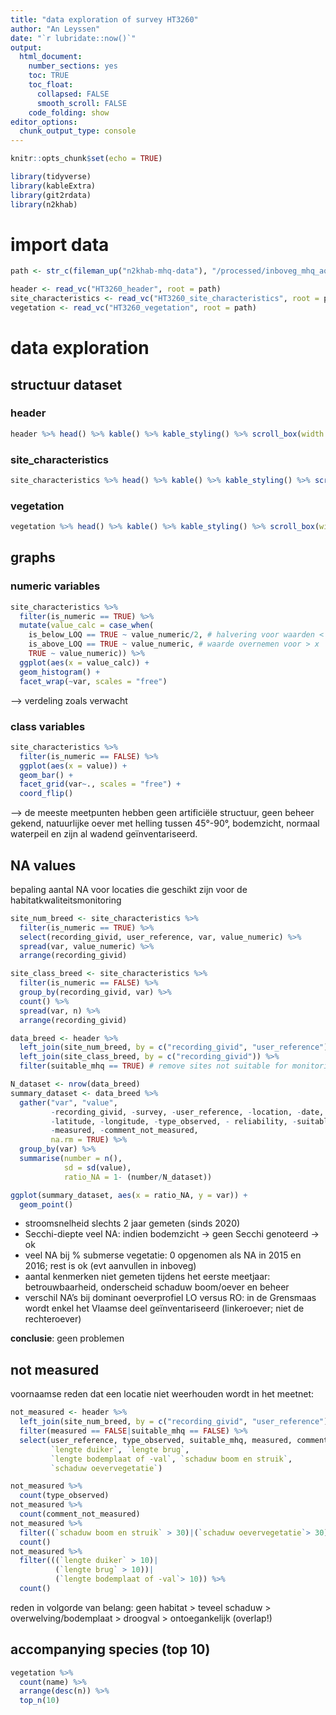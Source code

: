 ```yaml
---
title: "data exploration of survey HT3260"
author: "An Leyssen"
date: "`r lubridate::now()`"
output: 
  html_document:
    number_sections: yes
    toc: TRUE
    toc_float:
      collapsed: FALSE
      smooth_scroll: FALSE
    code_folding: show
editor_options: 
  chunk_output_type: console
---
```


```r
knitr::opts_chunk$set(echo = TRUE)
```

```r
library(tidyverse)
library(kableExtra)
library(git2rdata)
library(n2khab)
```

# import data

```r
path <- str_c(fileman_up("n2khab-mhq-data"), "/processed/inboveg_mhq_aq")

header <- read_vc("HT3260_header", root = path)
site_characteristics <- read_vc("HT3260_site_characteristics", root = path)
vegetation <- read_vc("HT3260_vegetation", root = path)
```


# data exploration

## structuur dataset

### header
```r
header %>% head() %>% kable() %>% kable_styling() %>% scroll_box(width = "800px")
```

### site_characteristics
```r
site_characteristics %>% head() %>% kable() %>% kable_styling() %>% scroll_box(width = "800px")
```

### vegetation
```r
vegetation %>% head() %>% kable() %>% kable_styling() %>% scroll_box(width = "800px")
```


## graphs

### numeric variables
```r
site_characteristics %>% 
  filter(is_numeric == TRUE) %>% 
  mutate(value_calc = case_when(
    is_below_LOQ == TRUE ~ value_numeric/2, # halvering voor waarden < x 
    is_above_LOQ == TRUE ~ value_numeric, # waarde overnemen voor > x
    TRUE ~ value_numeric)) %>% 
  ggplot(aes(x = value_calc)) + 
  geom_histogram() +
  facet_wrap(~var, scales = "free")
```

--> verdeling zoals verwacht

### class variables
```r
site_characteristics %>% 
  filter(is_numeric == FALSE) %>% 
  ggplot(aes(x = value)) + 
  geom_bar() +
  facet_grid(var~., scales = "free") +
  coord_flip()
```

--> de meeste meetpunten hebben geen artificiële structuur, geen beheer gekend, natuurlijke oever met helling tussen 45°-90°, bodemzicht, normaal waterpeil en zijn al wadend geïnventariseerd.

## NA values

bepaling aantal NA voor locaties die geschikt zijn voor de habitatkwaliteitsmonitoring
```r
site_num_breed <- site_characteristics %>% 
  filter(is_numeric == TRUE) %>%
  select(recording_givid, user_reference, var, value_numeric) %>% 
  spread(var, value_numeric) %>% 
  arrange(recording_givid)

site_class_breed <- site_characteristics %>% 
  filter(is_numeric == FALSE) %>%  
  group_by(recording_givid, var) %>% 
  count() %>% 
  spread(var, n) %>% 
  arrange(recording_givid) 

data_breed <- header %>% 
  left_join(site_num_breed, by = c("recording_givid", "user_reference")) %>% 
  left_join(site_class_breed, by = c("recording_givid")) %>% 
  filter(suitable_mhq == TRUE) # remove sites not suitable for monitoring

N_dataset <- nrow(data_breed)
summary_dataset <- data_breed %>% 
  gather("var", "value", 
         -recording_givid, -survey, -user_reference, -location, -date, 
         -latitude, -longitude, -type_observed, - reliability, -suitable_mhq, 
         -measured, -comment_not_measured,
         na.rm = TRUE) %>% 
  group_by(var) %>% 
  summarise(number = n(),  
            sd = sd(value),
            ratio_NA = 1- (number/N_dataset))

ggplot(summary_dataset, aes(x = ratio_NA, y = var)) +
  geom_point() 
```

- stroomsnelheid slechts 2 jaar gemeten  (sinds 2020)  
- Secchi-diepte veel NA: indien bodemzicht → geen Secchi genoteerd → ok  
- veel NA bij % submerse vegetatie: 0 opgenomen als NA in 2015 en 2016; rest is ok (evt aanvullen in inboveg)  
- aantal kenmerken niet gemeten tijdens het eerste meetjaar:  betrouwbaarheid, onderscheid schaduw boom/oever en beheer  
- verschil NA's bij dominant oeverprofiel LO versus RO: in de Grensmaas wordt enkel het Vlaamse deel geïnventariseerd (linkeroever; niet de rechteroever)    

**conclusie**: geen problemen


## not measured

voornaamse reden dat een locatie niet weerhouden wordt in het meetnet:
```r
not_measured <- header %>% 
  left_join(site_num_breed, by = c("recording_givid", "user_reference")) %>% 
  filter(measured == FALSE|suitable_mhq == FALSE) %>% 
  select(user_reference, type_observed, suitable_mhq, measured, comment_not_measured,
         `lengte duiker`, `lengte brug`, 
         `lengte bodemplaat of -val`, `schaduw boom en struik`, 
         `schaduw oevervegetatie`)

not_measured %>% 
  count(type_observed)
not_measured %>% 
  count(comment_not_measured)
not_measured %>% 
  filter((`schaduw boom en struik` > 30)|(`schaduw oevervegetatie`> 30)) %>% 
  count()
not_measured %>% 
  filter(((`lengte duiker` > 10)|
          (`lengte brug` > 10))|
          (`lengte bodemplaat of -val`> 10)) %>% 
  count()  
```

reden in volgorde van belang: geen habitat > teveel schaduw  > overwelving/bodemplaat > droogval > ontoegankelijk (overlap!)

## accompanying species (top 10)

```r
vegetation %>% 
  count(name) %>% 
  arrange(desc(n)) %>% 
  top_n(10)
```
